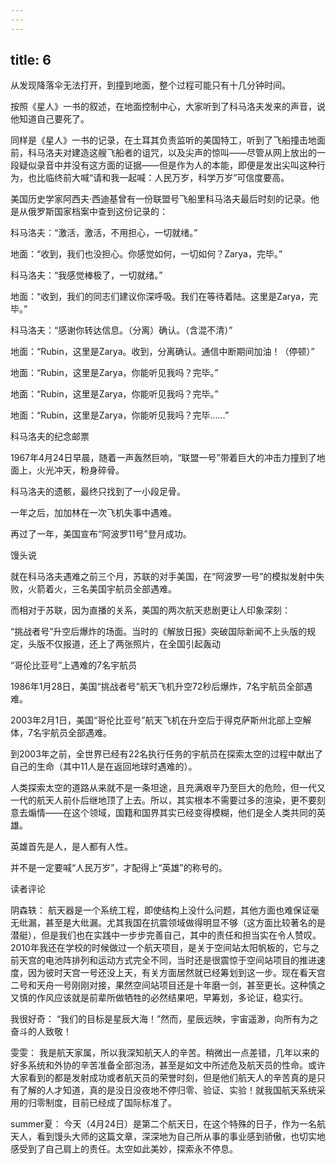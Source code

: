 ```yaml
---
---
---
```

title: 6
---



从发现降落伞无法打开，到撞到地面，整个过程可能只有十几分钟时间。

按照《星人》一书的叙述，在地面控制中心，大家听到了科马洛夫发来的声音，说他知道自己要死了。

同样是《星人》一书的记录，在土耳其负责监听的美国特工，听到了飞船撞击地面前，科马洛夫对建造这艘飞船者的诅咒，以及尖声的惊叫——尽管从网上放出的一段疑似录音中并没有这方面的证据——但是作为人的本能，即便是发出尖叫这种行为，也比临终前大喊“请和我一起喊：人民万岁，科学万岁”可信度要高。

美国历史学家阿西夫·西迪基曾有一份联盟号飞船里科马洛夫最后时刻的记录。他是从俄罗斯国家档案中查到这份记录的：

科马洛夫：“激活，激活，不用担心，一切就绪。”

地面：“收到，我们也没担心。你感觉如何，一切如何？Zarya，完毕。”

科马洛夫：“我感觉棒极了，一切就绪。”

地面：“收到，我们的同志们建议你深呼吸。我们在等待着陆。这里是Zarya，完毕。”

科马洛夫：“感谢你转达信息。（分离）确认。（含混不清）”

地面：“Rubin，这里是Zarya。收到，分离确认。通信中断期间加油！（停顿）”

地面：“Rubin，这里是Zarya，你能听见我吗？完毕。”

地面：“Rubin，这里是Zarya，你能听见我吗？完毕。”

地面：“Rubin，这里是Zarya，你能听见我吗？完毕……”

科马洛夫的纪念邮票



1967年4月24日早晨，随着一声轰然巨响，“联盟一号”带着巨大的冲击力撞到了地面上，火光冲天，粉身碎骨。

科马洛夫的遗骸，最终只找到了一小段足骨。

一年之后，加加林在一次飞机失事中遇难。

再过了一年，美国宣布“阿波罗11号”登月成功。

馒头说

就在科马洛夫遇难之前三个月，苏联的对手美国，在“阿波罗一号”的模拟发射中失败，火箭着火，三名美国宇航员全部遇难。

而相对于苏联，因为直播的关系，美国的两次航天悲剧更让人印象深刻：

“挑战者号”升空后爆炸的场面。当时的《解放日报》突破国际新闻不上头版的规定，头版不仅报道，还上了两张照片，在全国引起轰动



“哥伦比亚号”上遇难的7名宇航员



1986年1月28日，美国“挑战者号”航天飞机升空72秒后爆炸，7名宇航员全部遇难。

2003年2月1日，美国“哥伦比亚号”航天飞机在升空后于得克萨斯州北部上空解体，7名宇航员全部遇难。

到2003年之前，全世界已经有22名执行任务的宇航员在探索太空的过程中献出了自己的生命（其中11人是在返回地球时遇难的）。

人类探索太空的道路从来就不是一条坦途，且充满艰辛乃至巨大的危险，但一代又一代的航天人前仆后继地顶了上去。所以，其实根本不需要过多的渲染，更不要刻意去煽情——在这个领域，国籍和国界其实已经变得模糊，他们是全人类共同的英雄。

英雄首先是人，是人都有人性。

并不是一定要喊“人民万岁”，才配得上“英雄”的称号的。

读者评论

阴森轶： 航天器是一个系统工程，即使结构上没什么问题，其他方面也难保证毫无纰漏，甚至是大纰漏。尤其我国在抗震领域做得明显不够（这方面比较著名的是潜艇），但是我们也在实践中一步步完善自己，其中的责任和担当实在令人赞叹。2010年我还在学校的时候做过一个航天项目，是关于空间站太阳帆板的，它与之前天宫的电池阵排列和运动方式完全不同，当时还是很震惊于空间站项目的推进速度，因为彼时天宫一号还没上天，有关方面居然就已经筹划到这一步。现在看天宫二号和天舟一号刚刚对接，果然空间站项目还是十年磨一剑，甚至更长。这种慎之又慎的作风应该就是前辈所做牺牲的必然结果吧，早筹划，多论证，稳实行。

我很好奇： “我们的目标是星辰大海！”然而，星辰远映，宇宙遥渺，向所有为之奋斗的人致敬！

雯雯： 我是航天家属，所以我深知航天人的辛苦。稍微出一点差错，几年以来的好多系统和外协的辛苦准备全部泡汤，甚至是如文中所述危及航天员的性命。或许大家看到的都是发射成功或者航天员的荣誉时刻，但是他们航天人的辛苦真的是只有了解的人才知道，真的是没日没夜地不停归零、验证、实验！就我国航天系统采用的归零制度，目前已经成了国际标准了。

summer夏： 今天（4月24日）是第二个航天日，在这个特殊的日子，作为一名航天人，看到馒头大师的这篇文章，深深地为自己所从事的事业感到骄傲，也切实地感受到了自己肩上的责任。太空如此美妙，探索永不停息。